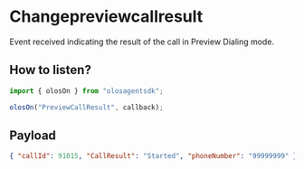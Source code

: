 # Changepreviewcallresult

Event received indicating the result of the call in Preview Dialing mode.

## How to listen?

```js copy
import { olosOn } from "olosagentsdk";

olosOn("PreviewCallResult", callback);
```

## Payload

```json copy
{ "callId": 91015, "CallResult": "Started", "phoneNumber": "99999999" }
```

